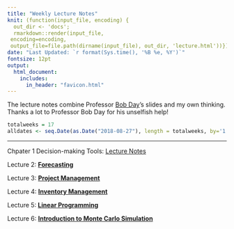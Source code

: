 ```yaml
---
title: "Weekly Lecture Notes"
knit: (function(input_file, encoding) {
  out_dir <- 'docs';
  rmarkdown::render(input_file,
 encoding=encoding,
 output_file=file.path(dirname(input_file), out_dir, 'lecture.html'))})
date: "Last Updated: `r format(Sys.time(), '%B %e, %Y')`"
fontsize: 12pt
output: 
  html_document:
    includes:
      in_header: "favicon.html"
---
```


The lecture notes combine Professor [Bob Day](https://users.business.uconn.edu/bday/)’s slides and my own thinking. Thanks a lot to Professor Bob Day for his unselfish help!

```r
totalweeks = 17
alldates <- seq.Date(as.Date("2018-08-27"), length = totalweeks, by='1 weeks')
```

***
Chpater 1 Decision-making Tools: <a href="Decision-making Tools.pdf#" class="download" title="Download CV as PDF">Lecture Notes</a>

Lecture 2: [**Forecasting**](https://github.com/HongfeiUconn/Teaching/blob/master/Operations%20Management/Lecture%20Notes/Chapter%201.%20Decision.pdf){target='_blank'}

Lecture 3: [**Project Management**](https://github.com/HongfeiUconn/Teaching/blob/master/Operations%20Management/Lecture%20Notes/Chapter%201.%20Decision.pdf){target='_blank'}

Lecture 4: [**Inventory Management**](https://github.com/HongfeiUconn/Teaching/blob/master/Operations%20Management/Lecture%20Notes/Chapter%201.%20Decision.pdf){target='_blank'}

Lecture 5: [**Linear Programming**](https://github.com/HongfeiUconn/Teaching/blob/master/Operations%20Management/Lecture%20Notes/Chapter%201.%20Decision.pdf){target='_blank'}

Lecture 6: [**Introduction to Monte Carlo Simulation**](https://github.com/HongfeiUconn/Teaching/blob/master/Operations%20Management/Lecture%20Notes/Chapter%201.%20Decision.pdf){target='_blank'}